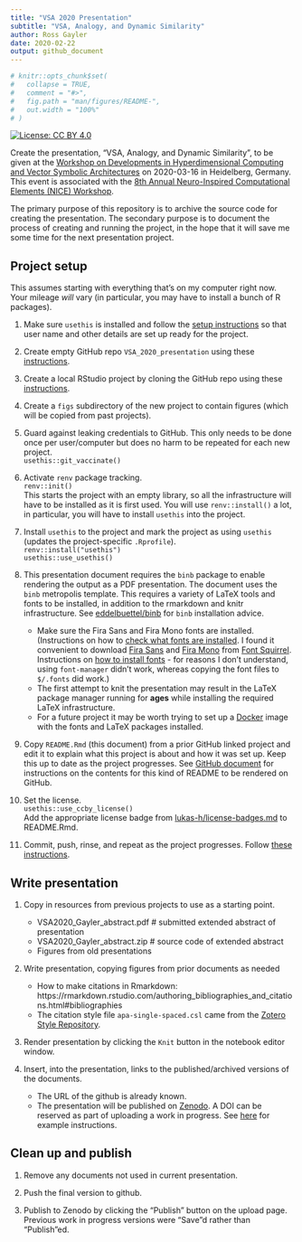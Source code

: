 ```yaml
---
title: "VSA 2020 Presentation"
subtitle: "VSA, Analogy, and Dynamic Similarity"
author: Ross Gayler
date: 2020-02-22
output: github_document
---
```


<!-- README.md is generated from README.Rmd. Please edit that file -->

```r

# knitr::opts_chunk$set(
#   collapse = TRUE,
#   comment = "#>",
#   fig.path = "man/figures/README-",
#   out.width = "100%"
# )

```

<!-- badges: start -->
[![License: CC BY 4.0](https://img.shields.io/badge/License-CC%20BY%204.0-lightgrey.svg)](https://creativecommons.org/licenses/by/4.0/)
<!-- [![DOI](https://zenodo.org/badge/205238383.svg)](https://zenodo.org/badge/latestdoi/205238383) -->
<!-- [![Launch Rstudio Binder](http://mybinder.org/badge_logo.svg)](https://mybinder.org/v2/gh/rgayler/scorecal_CSCC_2019/master?urlpath=rstudio) -->
<!-- badges: end -->

Create the presentation, "VSA, Analogy, and Dynamic Similarity", to be given 
at the [Workshop on Developments in Hyperdimensional Computing and Vector Symbolic Architectures](https://sites.google.com/view/vsaworkshop2020/home)
on 2020-03-16
in Heidelberg, Germany.
This event is associated with the [8th Annual Neuro-Inspired Computational Elements (NICE) Workshop](https://niceworkshop.org/nice-2020/).

The primary purpose of this repository is to archive the source code for creating the presentation.
The secondary purpose is to document the process of creating and running the project,
in the hope that it will save me some time for the next presentation project.

## Project setup

This assumes starting with everything that's on my computer right now.
Your mileage *will* vary
(in particular, you may have to install a bunch of R packages).

1. Make sure `usethis` is installed
and follow the [setup instructions](https://usethis.r-lib.org/articles/articles/usethis-setup.html) 
so that user name and other details are set up ready for the project.

1. Create empty GitHub repo `VSA_2020_presentation`
using these [instructions](https://happygitwithr.com/new-github-first.html#make-a-repo-on-github-2).

1. Create a local RStudio project by cloning the GitHub repo
using these [instructions](https://happygitwithr.com/new-github-first.html#new-rstudio-project-via-git-clone).

1. Create a `figs` subdirectory of the new project to contain figures
(which will be copied from past projects).

1. Guard against leaking credentials to GitHub.
This only needs to be done once per user/computer
but does no harm to be repeated for each new project.  
    ```
    usethis::git_vaccinate()
    ```

1. Activate `renv` package tracking.  
    ```
    renv::init()
    ```  
    This starts the project with an empty library,
    so all the infrastructure will have to be installed as it is first used.
    You will use `renv::install()` a lot,
    in particular, you will have to install `usethis` into the project.

1. Install `usethis` to the project and mark the project as using `usethis`
(updates the project-specific `.Rprofile`).  
    ```
    renv::install("usethis")  
    ```  
    ```
    usethis::use_usethis()
    ```

1. This presentation document requires the `binb` package to enable rendering the output as a PDF presentation.
The document uses the `binb` metropolis template. 
This requires a variety of LaTeX tools and fonts to be installed,
in addition to the rmarkdown and knitr infrastructure.
See [eddelbuettel/binb](https://github.com/eddelbuettel/binb) for `binb` installation advice.
    * Make sure the Fira Sans and Fira Mono fonts are installed. 
    (Instructions on how to [check what fonts are installed](https://www.cyberciti.biz/tips/quickly-list-all-available-fonts.html).
    I found it convenient to download [Fira Sans](https://www.fontsquirrel.com/fonts/fira-sans) 
    and [Fira Mono](https://www.fontsquirrel.com/fonts/fira-mono) from [Font Squirrel](https://www.fontsquirrel.com).
    Instructions on [how to install fonts](https://itsfoss.com/install-fonts-ubuntu/) - 
    for reasons I don't understand, using `font-manager` didn't work,
    whereas copying the font files to `$/.fonts` did work.) 
    * The first attempt to knit the presentation
    may result in the LaTeX package manager running for **ages**
    while installing the required LaTeX infrastructure.
    * For a future project it may be worth trying to set up a [Docker](https://www.docker.com/) image
    with the fonts and LaTeX packages installed.

1. Copy `README.Rmd` (this document) from a prior GitHub linked project
and edit it to explain what this project is about and how it was set up.
Keep this up to date as the project progresses.
See [GitHub document](https://rmarkdown.rstudio.com/github_document_format.html)
for instructions on the contents for this kind of README to be rendered on GitHub.

1. Set the license.  
    ```
    usethis::use_ccby_license()
    ```  
    Add the appropriate license badge from [lukas-h/license-badges.md](https://gist.github.com/lukas-h/2a5d00690736b4c3a7ba) to README.Rmd.

1. Commit, push, rinse, and repeat as the project progresses.
Follow [these instructions](https://happygitwithr.com/new-github-first.html#make-local-changes-save-commit-1).

## Write presentation

1. Copy in resources from previous projects to use as a starting point.  
    * VSA2020_Gayler_abstract.pdf # submitted extended abstract of presentation
    * VSA2020_Gayler_abstract.zip # source code of extended abstract
    * Figures from old presentations

1. Write presentation, copying figures from prior documents as needed
    * How to make citations in Rmarkdown: https://rmarkdown.rstudio.com/authoring_bibliographies_and_citations.html#bibliographies
    * The citation style file `apa-single-spaced.csl` came from the 
    [Zotero Style Repository](https://www.zotero.org/styles?q=id%3Aapa-single-spaced&fields=psychology&format=author-date).

1. Render presentation by clicking the `Knit` button in the notebook editor window.

1. Insert, into the presentation, links to the published/archived versions of the documents.  
    * The URL of the github is already known.
    * The presentation will be published on [Zenodo](https://zenodo.org).
    A DOI can be reserved as part of uploading a work in progress.
    See [here](https://instruct-eric.eu/help/other/zenodo-upload-guidelines)
  for example instructions.

## Clean up and publish

1. Remove any documents not used in current presentation.

1. Push the final version to github.

1. Publish to Zenodo by clicking the "Publish" button on the upload page.
  Previous work in progress versions were "Save"d rather than "Publish"ed.
